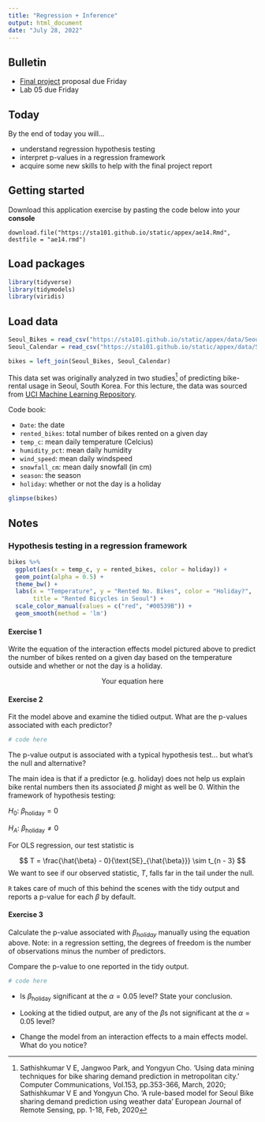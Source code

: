 ```yaml
---
title: "Regression + Inference"
output: html_document
date: "July 28, 2022"
---
```


## Bulletin

- [Final project](/projects/final-project) proposal due Friday
- Lab 05 due Friday

## Today

By the end of today you will...

- understand regression hypothesis testing
- interpret p-values in a regression framework
- acquire some new skills to help with the final project report

## Getting started

Download this application exercise by pasting the code below into your **console**

    download.file("https://sta101.github.io/static/appex/ae14.Rmd",
    destfile = "ae14.rmd")

## Load packages

```r
library(tidyverse)
library(tidymodels)
library(viridis)
```

## Load data


```r
Seoul_Bikes = read_csv("https://sta101.github.io/static/appex/data/Seoul_Bikes.csv") 
Seoul_Calendar = read_csv("https://sta101.github.io/static/appex/data/Seoul_Calendar.csv")

bikes = left_join(Seoul_Bikes, Seoul_Calendar)
```

This data set was originally analyzed in two studies^[Sathishkumar V E, Jangwoo Park, and Yongyun Cho. 'Using data mining techniques for bike sharing demand prediction in metropolitan city.' Computer Communications, Vol.153, pp.353-366, March, 2020; Sathishkumar V E and Yongyun Cho. 'A rule-based model for Seoul Bike sharing demand prediction using weather data' European Journal of Remote Sensing, pp. 1-18, Feb, 2020] of predicting bike-rental usage in Seoul, South Korea. For this lecture, the data was sourced from [UCI Machine Learning Repository](https://archive.ics.uci.edu).

Code book:

- `Date`: the date
- `rented_bikes`: total number of bikes rented on a given day
- `temp_c`: mean daily temperature (Celcius)
-  `humidity_pct`: mean daily humidity
- `wind_speed`: mean daily windspeed
- `snowfall_cm`: mean daily snowfall (in cm)
- `season`: the season
- `holiday`: whether or not the day is a holiday

```r
glimpse(bikes)
```

## Notes

### Hypothesis testing in a regression framework


```r
bikes %>%
  ggplot(aes(x = temp_c, y = rented_bikes, color = holiday)) +
  geom_point(alpha = 0.5) +
  theme_bw() +
  labs(x = "Temperature", y = "Rented No. Bikes", color = "Holiday?",
       title = "Rented Bicycles in Seoul") +
  scale_color_manual(values = c("red", "#00539B")) +
  geom_smooth(method = 'lm')
```

#### Exercise 1

Write the equation of the interaction effects model pictured above to predict the number of bikes rented on a given day based on the temperature outside and whether or not the day is a holiday.


$$
\text{Your equation here}
$$


#### Exercise 2

Fit the model above and examine the tidied output. What are the p-values associated with each predictor?

```r
# code here
```

The p-value output is associated with a typical hypothesis test... but what's the null and alternative?

The main idea is that if a predictor (e.g. holiday) does not help us explain bike rental numbers then its associated $\beta$ might as well be 0. Within the framework of hypothesis testing:

$H_0$: $\beta_{\text{holiday}} = 0$

$H_A:$ $\beta_{\text{holiday}} \neq 0$

For OLS regression, our test statistic is 

$$
T = \frac{\hat{\beta} - 0}{\text{SE}_{\hat{\beta}}} \sim t_{n - 3}
$$
We want to see if our observed statistic, $T$, falls far in the tail under the null.

`R` takes care of much of this behind the scenes with the tidy output and reports a p-value for each $\beta$ by default.

#### Exercise 3

Calculate the p-value associated with $\beta_{holiday}$ manually using the equation above. Note: in a regression setting, the degrees of freedom is the number of observations minus the number of predictors.

Compare the p-value to one reported in the tidy output.

```r
# code here
```

- Is $\beta_{\text{holiday}}$ significant at the $\alpha = 0.05$ level? State your conclusion.

- Looking at the tidied output, are any of the $\beta$s not significant at the $\alpha = 0.05$ level?

- Change the model from an interaction effects to a main effects model. What do you notice?


